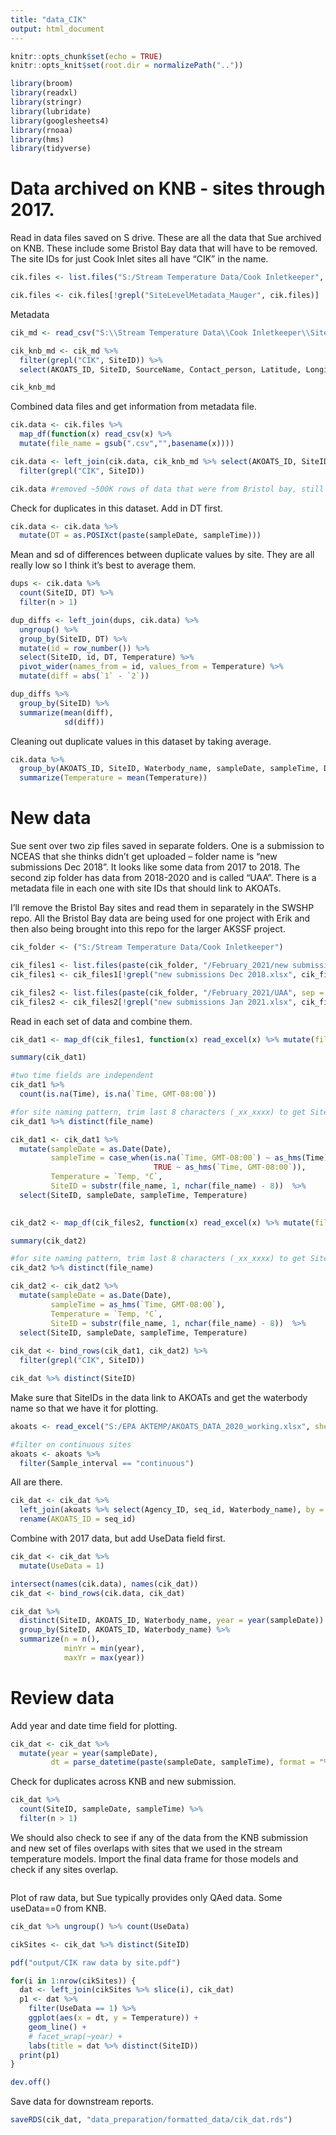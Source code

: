 ```yaml
---
title: "data_CIK"
output: html_document
---
```


```r
knitr::opts_chunk$set(echo = TRUE)
knitr::opts_knit$set(root.dir = normalizePath(".."))

library(broom)
library(readxl)
library(stringr)
library(lubridate)
library(googlesheets4)
library(rnoaa)
library(hms)
library(tidyverse)

```


# Data archived on KNB - sites through 2017.

Read in data files saved on S drive. These are all the data that Sue archived on KNB. These include some Bristol Bay data that will have to be removed. The site IDs for just Cook Inlet sites all have "CIK" in the name.

```r
cik.files <- list.files("S:/Stream Temperature Data/Cook Inletkeeper", pattern = ".csv", full.names = TRUE)

cik.files <- cik.files[!grepl("SiteLevelMetadata_Mauger", cik.files)]

```

Metadata

```r
cik_md <- read_csv("S:\\Stream Temperature Data\\Cook Inletkeeper\\SiteLevelMetadata_Mauger.csv") 

cik_knb_md <- cik_md %>% 
  filter(grepl("CIK", SiteID)) %>% 
  select(AKOATS_ID, SiteID, SourceName, Contact_person, Latitude, Longitude, Waterbody_name)

cik_knb_md

```

Combined data files and get information from metadata file.

```r
cik.data <- cik.files %>% 
  map_df(function(x) read_csv(x) %>% 
  mutate(file_name = gsub(".csv","",basename(x))))

cik.data <- left_join(cik.data, cik_knb_md %>% select(AKOATS_ID, SiteID, Waterbody_name)) %>% 
  filter(grepl("CIK", SiteID))

cik.data #removed ~500K rows of data that were from Bristol bay, still > 4M rows of data for cook inlet.
```

Check for duplicates in this dataset. Add in DT first.

```r
cik.data <- cik.data %>% 
  mutate(DT = as.POSIXct(paste(sampleDate, sampleTime)))
```

Mean and sd of differences between duplicate values by site. They are all really low so I think it's best to average them.

```r
dups <- cik.data %>% 
  count(SiteID, DT) %>% 
  filter(n > 1)

dup_diffs <- left_join(dups, cik.data) %>% 
  ungroup() %>% 
  group_by(SiteID, DT) %>% 
  mutate(id = row_number()) %>% 
  select(SiteID, id, DT, Temperature) %>% 
  pivot_wider(names_from = id, values_from = Temperature) %>% 
  mutate(diff = abs(`1` - `2`))

dup_diffs %>% 
  group_by(SiteID) %>% 
  summarize(mean(diff),
            sd(diff))

```
Cleaning out duplicate values in this dataset by taking average.

```r
cik.data %>% 
  group_by(AKOATS_ID, SiteID, Waterbody_name, sampleDate, sampleTime, DT, UseData) %>% 
  summarize(Temperature = mean(Temperature))
```




# New data

Sue sent over two zip files saved in separate folders. One is a submission to NCEAS that she thinks didn't get uploaded -- folder name is "new submissions Dec 2018". It looks like some data from 2017 to 2018. The second zip folder has data from 2018-2020 and is called "UAA". There is a metadata file in each one with site IDs that should link to AKOATs.

I'll remove the Bristol Bay sites and read them in separately in the SWSHP repo. All the Bristol Bay data are being used for one project with Erik and then also being brought into this repo for the larger AKSSF project.

```r
cik_folder <- ("S:/Stream Temperature Data/Cook Inletkeeper")

cik_files1 <- list.files(paste(cik_folder, "/February_2021/new submissions Dec 2018", sep = ""), full.names = TRUE)
cik_files1 <- cik_files1[!grepl("new submissions Dec 2018.xlsx", cik_files1)]

cik_files2 <- list.files(paste(cik_folder, "/February_2021/UAA", sep = ""), full.names = TRUE)
cik_files2 <- cik_files2[!grepl("new submissions Jan 2021.xlsx", cik_files2)]

```

Read in each set of data and combine them.

```r

cik_dat1 <- map_df(cik_files1, function(x) read_excel(x) %>% mutate(file_name = gsub(".xlsx", "", basename(x))))

summary(cik_dat1)

#two time fields are independent
cik_dat1 %>% 
  count(is.na(Time), is.na(`Time, GMT-08:00`))

#for site naming pattern, trim last 8 characters (_xx_xxxx) to get SiteID
cik_dat1 %>% distinct(file_name)

cik_dat1 <- cik_dat1 %>% 
  mutate(sampleDate = as.Date(Date),
         sampleTime = case_when(is.na(`Time, GMT-08:00`) ~ as_hms(Time),
                                TRUE ~ as_hms(`Time, GMT-08:00`)),
         Temperature = `Temp, °C`,
         SiteID = substr(file_name, 1, nchar(file_name) - 8))  %>% 
  select(SiteID, sampleDate, sampleTime, Temperature)
  
```

```r
cik_dat2 <- map_df(cik_files2, function(x) read_excel(x) %>% mutate(file_name = gsub(".xlsx", "", basename(x))))

summary(cik_dat2)

#for site naming pattern, trim last 8 characters (_xx_xxxx) to get SiteID
cik_dat2 %>% distinct(file_name)

cik_dat2 <- cik_dat2 %>% 
  mutate(sampleDate = as.Date(Date),
         sampleTime = as_hms(`Time, GMT-08:00`),
         Temperature = `Temp, °C`,
         SiteID = substr(file_name, 1, nchar(file_name) - 8))  %>% 
  select(SiteID, sampleDate, sampleTime, Temperature)
  
cik_dat <- bind_rows(cik_dat1, cik_dat2) %>% 
  filter(grepl("CIK", SiteID))

cik_dat %>% distinct(SiteID)
```

Make sure that SiteIDs in the data link to AKOATs and get the waterbody name so that we have it for plotting.

```r
akoats <- read_excel("S:/EPA AKTEMP/AKOATS_DATA_2020_working.xlsx", sheet = "AKOATS_COMPLETE") 

#filter on continuous sites
akoats <- akoats %>% 
  filter(Sample_interval == "continuous")

```

All are there.

```r
cik_dat <- cik_dat %>% 
  left_join(akoats %>% select(Agency_ID, seq_id, Waterbody_name), by = c("SiteID" = "Agency_ID")) %>% 
  rename(AKOATS_ID = seq_id)

```

Combine with 2017 data, but add UseData field first.

```r
cik_dat <- cik_dat %>% 
  mutate(UseData = 1)

intersect(names(cik.data), names(cik_dat))
cik_dat <- bind_rows(cik.data, cik_dat)

cik_dat %>% 
  distinct(SiteID, AKOATS_ID, Waterbody_name, year = year(sampleDate)) %>% 
  group_by(SiteID, AKOATS_ID, Waterbody_name) %>% 
  summarize(n = n(),
            minYr = min(year),
            maxYr = max(year))
```

# Review data

Add year and date time field for plotting.

```r
cik_dat <- cik_dat %>% 
  mutate(year = year(sampleDate),
         dt = parse_datetime(paste(sampleDate, sampleTime), format = "%Y-%m-%d %H:%M:%S")) 
```

Check for duplicates across KNB and new submission.

```r
cik_dat %>% 
  count(SiteID, sampleDate, sampleTime) %>% 
  filter(n > 1)
```

We should also check to see if any of the data from the KNB submission and new set of files overlaps with sites that we used in the stream temperature models. Import the final data frame for those models and check if any sites overlap.

```r

```



Plot of raw data, but Sue typically provides only QAed data. Some useData==0 from KNB.

```r
cik_dat %>% ungroup() %>% count(UseData)

cikSites <- cik_dat %>% distinct(SiteID)

pdf("output/CIK raw data by site.pdf")

for(i in 1:nrow(cikSites)) {
  dat <- left_join(cikSites %>% slice(i), cik_dat)
  p1 <- dat %>% 
    filter(UseData == 1) %>%
    ggplot(aes(x = dt, y = Temperature)) +
    geom_line() +
    # facet_wrap(~year) +
    labs(title = dat %>% distinct(SiteID))
  print(p1)  
}

dev.off()

```


Save data for downstream reports. 

```r
saveRDS(cik_dat, "data_preparation/formatted_data/cik_dat.rds")
```


